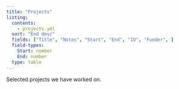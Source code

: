```yaml
---
title: "Projects"
listing: 
  contents: 
    - projects.yml
  sort: "End desc"
  fields: ["Title", "Notes", "Start", "End", "ID", "Funder", ]
  field-types:
    Start: number
    End: number
  type: table
---
```

Selected projects we have worked on.
